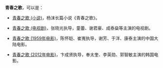 '''青春之歌'''，可以是：

*[[青春之歌_(小说)|青春之歌 (小说)]]，杨沫长篇小说《青春之歌》。

*[[青春之歌_(电视剧)|青春之歌 (电视剧)]]，张晓光执导，童蕾、谢君豪、成泰燊等主演的电视剧。

*[[青春之歌_(1959年电影)|青春之歌 (1959年电影)]]，陈怀皑、崔嵬执导，谢芳、于洋、康泰主演的中国大陆电影。

*[[青春之歌_(2012年电影)|青春之歌 (2012年电影)]]，卞成贤执导，奉太奎、李英勋、郭智敏主演的韩国电影。

{{disambig|Cat=四字作品消歧义}}
